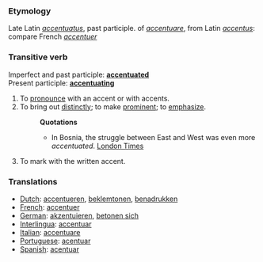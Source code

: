 ===Etymology===
Late Latin ''[[accentuatus]]'', past participle. of ''[[accentuare]]'', from Latin ''[[accentus]]'': compare French ''[[accentuer]]''
===Transitive verb=== 
Imperfect and past participle: '''[[accentuated]]'''<br>
Present participle: '''[[accentuating]]'''
#To [[pronounce]] with an accent or with accents.
#To bring out [[distinctly]]; to make [[prominent]]; to [[emphasize]].
#:'''Quotations'''
#:*In Bosnia, the struggle between East and West was even more ''accentuated''. [[London Times]]
#To mark with the written accent.
===Translations===
*[[Dutch]]: [[accentueren]], [[beklemtonen]], [[benadrukken]]
*[[French]]: [[accentuer]]
*[[German]]: [[akzentuieren]], [[betonen sich]]
*[[Interlingua]]: [[accentuar]]
*[[Italian]]: [[accentuare]]
*[[Portuguese]]: [[acentuar]]
*[[Spanish]]: [[acentuar]]